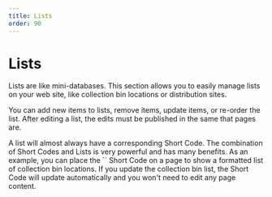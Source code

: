 ```yaml
---
title: Lists
order: 90
---
```

# Lists

Lists are like mini-databases. This section allows you to easily manage lists on your web site, like collection bin locations or distribution sites.

You can add new items to lists, remove items, update items, or re-order the list. After editing a list, the edits must be published in the same that pages are. 

<Aside>
    A list will almost always have a corresponding Short Code. The combination of Short Codes and Lists is very powerful and has many benefits. As an example, you can place the `<CollectionBins />` Short Code on a page to show a formatted list of collection bin locations. If you update the collection bin list, the Short Code will update automatically and you won't need to edit any page content. 
</Aside>